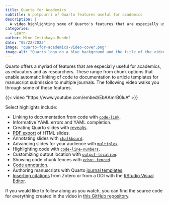 ```yaml
---
title: Quarto for Academics
subtitle: A potpourri of Quarto features useful for academics
description: |
  A video highlighting some of Quarto's features that are especially useful for academics, as educators and as researchers.
categories:
  - Learn
author: Mine Çetinkaya-Rundel
date: "05/22/2023"
image: "quarto-for-academics-video-cover.png"
image-alt: "Quarto logo on a blue background and the title of the video - Quarto for Academics"
---
```


Quarto offers a myriad of features that are especially useful for academics, as educators and as researchers. These range from chunk options that enable automatic linking of code to documentation to article templates for manuscript submission to multiple journals. The following video walks you through some of these features.

{{< video "https://www.youtube.com/embed/EbAAmrB0luA" >}}

Select highlights include:

-   Linking to documentation from code with [`code-link`](/docs/output-formats/html-code.html#code-linking).
-   Informative YAML errors and YAML completion.
-   Creating Quarto slides with [revealjs](/docs/presentations/revealjs/).
-   [PDF export](/docs/presentations/revealjs/presenting.html#print-to-pdf) of HTML slides.
-   Annotating slides with [`chalkboard`](/docs/presentations/revealjs/presenting.html#chalkboard).
-   Advancing slides for your audience with [`multiplex`](/docs/presentations/revealjs/presenting.html#multiplex).
-   Highlighting code with [`code-line-numbers`](/docs/presentations/revealjs/#line-highlighting).
-   Customizing output location with [`output-location`](/docs/presentations/revealjs/index.html#output-location).
-   Showing code chunk fences with [`echo: fenced`](/docs/computations/execution-options.html#fenced-echo).
-   [Code annotation](/docs/authoring/code-annotation.html).
-   Authoring manuscripts with Quarto [journal templates](/docs/journals/index.html).
-   [Inserting citations](/docs/visual-editor/technical.html#citations) from Zotero or from a DOI with the [RStudio Visual Editor](/docs/visual-editor/).

If you would like to follow along as you watch, you can find the source code for everything created in the video in [this GitHub repository](https://github.com/mine-cetinkaya-rundel/quarto-for-academics).
